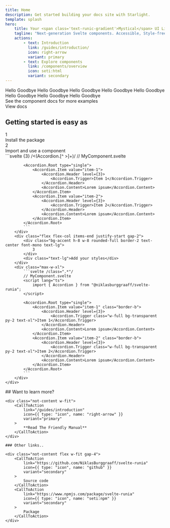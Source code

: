 ```yaml
---
title: Home
description: Get started building your docs site with Starlight.
template: splash
hero:
    title: Your <span class='text-runic-gradient'>Mystical</span> UI Library
    tagline: "Next-generation Svelte components. Accessible, Style-free, and <span class='text-runic-gradient'>Runic</span>!"
    actions:
        - text: Introduction
          link: /guides/introduction/
          icon: right-arrow
          variant: primary
        - text: Explore components
          link: /components/overview
          icon: seti:html
          variant: secondary
---
```



<div class="not-content">
    <div class="flex gap-4 overflow-x-auto">
        <ExampleCard title="Accordion" slug="accordion">
            <div class="w-full">
                <Examples.Accordion client:load />
            </div>
        </ExampleCard>
        <ExampleCard title="Dialog" slug="dialog">
            <Tabs class="tabs">
                <TabItem label="World" icon="laptop">
                    Hello
                </TabItem>
                <TabItem label="Item" icon="error">
                    Goodbye
                </TabItem>
            </Tabs>
        </ExampleCard>
        <ExampleCard title="Dropdown Menu" slug="dropdown-menu">
            <Tabs class="tabs">
                <TabItem label="World" icon="laptop">
                    Hello
                </TabItem>
                <TabItem label="Item" icon="error">
                    Goodbye
                </TabItem>
            </Tabs>
        </ExampleCard>
        <ExampleCard title="Popover" slug="popover">
            <Tabs class="tabs">
                <TabItem label="World" icon="laptop">
                    Hello
                </TabItem>
                <TabItem label="Item" icon="error">
                    Goodbye
                </TabItem>
            </Tabs>
        </ExampleCard>
        <ExampleCard title="Slider" slug="slider">
            <Tabs class="tabs">
                <TabItem label="World" icon="laptop">
                    Hello
                </TabItem>
                <TabItem label="Item" icon="error">
                    Goodbye
                </TabItem>
            </Tabs>
        </ExampleCard>
        <ExampleCard title="Tabs" slug="tabs">
            <Tabs class="tabs">
                <TabItem label="World" icon="laptop">
                    Hello
                </TabItem>
                <TabItem label="Item" icon="error">
                    Goodbye
                </TabItem>
            </Tabs>
        </ExampleCard>
        <ExampleCard title="Radio Group" slug="radio-group">
            <Tabs class="tabs">
                <TabItem label="World" icon="laptop">
                    Hello
                </TabItem>
                <TabItem label="Item" icon="error">
                    Goodbye
                </TabItem>
            </Tabs>
        </ExampleCard>
        <ExampleCard title="Toggle Group" slug="toggle-group">
            <Tabs class="tabs">
                <TabItem label="World" icon="laptop">
                    Hello
                </TabItem>
                <TabItem label="Item" icon="error">
                    Goodbye
                </TabItem>
            </Tabs>
        </ExampleCard>
        <ExampleCard title="Switch" slug="switch">
            <Tabs class="tabs">
                <TabItem label="World" icon="laptop">
                    Hello
                </TabItem>
                <TabItem label="Item" icon="error">
                    Goodbye
                </TabItem>
            </Tabs>
        </ExampleCard>
        <Card title="Many more...">
            <div class="flex h-72 w-72 flex-col justify-center overflow-y-auto overflow-x-clip align-middle">
                See the component docs for more examples
                <div class="mx-auto w-fit">
                    <CallToAction
                        link="/components/overview"
                        icon={{ type: "icon", name: "seti:html" }}
                        variant="primary"
                    >
                        View docs
                    </CallToAction>
                </div>
            </div>
        </Card>
    </div>
</div>

## Getting started is easy as

<div class="not-content">
    <div class="grid grid-cols-[auto,auto] gap-8">
        <div class="flex flex-col items-end justify-start gap-2">
            <div class="bg-accent h-8 w-8 rounded-full border-2 text-center font-mono text-lg">
                1
            </div>
            <div class="text-lg">Install the package</div>
        </div>
        <div class="max-w-xl">
            <NpmCommand
                command={{ type: "install", package: "@niklasburggraaff/svelte-runia" }}
            />
        </div>
        <div class="flex flex-col items-end justify-start gap-2">
            <div class="bg-accent h-8 w-8 rounded-full border-2 text-center font-mono text-lg">
                2
            </div>
            <div class="text-lg">Import and use a component</div>
        </div>
        <div class="max-w-xl">
            ```svelte {3} /<(Accordion.[^ >]+)/ 
            // MyComponent.svelte
            <script lang="ts">
                import { Accordion } from "@niklasburggraaff/svelte-runia";
            </script>

            <Accordion.Root type="single">
                <Accordion.Item value="item-1">
                    <Accordion.Header level={3}>
                        <Accordion.Trigger>Item 1</Accordion.Trigger>
                    </Accordion.Header>
                    <Accordion.Content>Lorem ipsum</Accordion.Content>
                </Accordion.Item>
                <Accordion.Item value="item-2">
                    <Accordion.Header level={3}>
                        <Accordion.Trigger>Item 2</Accordion.Trigger>
                    </Accordion.Header>
                    <Accordion.Content>Lorem ipsum</Accordion.Content>
                </Accordion.Item>
            </Accordion.Root>
            ```
        </div>
        <div class="flex flex-col items-end justify-start gap-2">
            <div class="bg-accent h-8 w-8 rounded-full border-2 text-center font-mono text-lg">
                3
            </div>
            <div class="text-lg">Add your styles</div>
        </div>
        <div class="max-w-xl">
            ```svelte /class=".*"/
            // MyComponent.svelte
            <script lang="ts">
                import { Accordion } from "@niklasburggraaff/svelte-runia";
            </script>

            <Accordion.Root type="single">
                <Accordion.Item value="item-1" class="border-b">
                    <Accordion.Header level={3}>
                        <Accordion.Trigger class="w-full bg-transparent py-2 text-xl">Item 1</Accordion.Trigger>
                    </Accordion.Header>
                    <Accordion.Content>Lorem ipsum</Accordion.Content>
                </Accordion.Item>
                <Accordion.Item value="item-2" class="border-b">
                    <Accordion.Header level={3}>
                        <Accordion.Trigger class="w-full bg-transparent py-2 text-xl">Item 2</Accordion.Trigger>
                    </Accordion.Header>
                    <Accordion.Content>Lorem ipsum</Accordion.Content>
                </Accordion.Item>
            </Accordion.Root>
            ```
        </div>
    </div>

</div>

<div class="pb-12" />

<div class="flex flex-col items-center justify-center gap-4">
    ## Want to learn more?

    <div class="not-content w-fit">
        <CallToAction
            link="/guides/introduction"
            icon={{ type: "icon", name: "right-arrow" }}
            variant="primary"
        >
            **Read The Friendly Manual**
        </CallToAction>
    </div>

    ### Other links..

    <div class="not-content flex w-fit gap-4">
        <CallToAction
            link="https://github.com/NiklasBurggraaff/svelte-runia"
            icon={{ type: "icon", name: "github" }}
            variant="secondary"
        >
            Source code
        </CallToAction>
        <CallToAction
            link="https://www.npmjs.com/package/svelte-runia"
            icon={{ type: "icon", name: "seti:npm" }}
            variant="secondary"
        >
            Package
        </CallToAction>
    </div>

</div>
